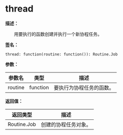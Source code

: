 # thread

**描述：**

&emsp;&emsp;用要执行的函数创建并执行一个新协程任务。

**签名：**
```tl
thread: function(routine: function()): Routine.Job
```

**参数：**

| 参数名 | 类型 | 描述 |
| --- | --- | --- |
| routine | function | 要执行为协程任务的函数。 |

**返回值：**

| 返回类型 | 描述 |
| --- | --- |
| Routine.Job | 创建的协程任务对象。 |